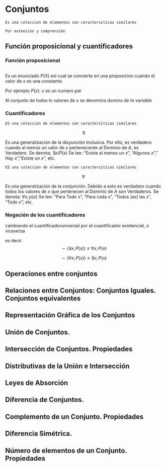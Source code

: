 # Conjuntos

```definition
Es una coleccion de elementos con caractersiticas similares
```

```definition
Por extensión y comprensión
```

## Función proposicional y cuantificadores

### Función proposicional

```definition
```

Es un enunciado $P(X)$ esl cual se convierte en una proposicion cuando el valor de $x$ es una constante.

Por ejemplo $P(x)$: $x$ es un numero par

Al conjunto de todos lo valores de $x$ se denomina *domino de la variable*

### Cuantificadores

```definition
ES una coleccion de elementos con caractersiticas similares
```

$$
\exists
$$

Es una generalización de la disyunción Inclusiva. Por ello, es verdadero cuando al menos un valor de $x$ perteneciente al Dominio de $A$, es Verdadero. Se denota; $\exists x / P (x)$ Se lee: "Existe al menos un $x$", "Algunos $x$"," Hay $x$", "Existe un $x$", etc.

```definition
ES una coleccion de elementos con caractersiticas similares
```

$$
\forall
$$

Es una generalización de la *conjunción*. Debido a esto es verdadero cuando todos los valores de $x$ que pertenecen al Dominio de $A$ son Verdaderos. Se denota: $\forall x ; p(x)$ Se lee: "Para Todo x", "Para cada x", "Todos (as) las x", "Todo x"; etc.

### Negación de los cuantificadores

cambiando el cuantificadoruniversal por el cuantificador existencial, o viceversa

es decir $$\sim(\exists x; P(x))\equiv\forall x;P(x)$$

$$
\sim(\forall  x; P(x))\equiv\exists x;P(x)
$$

## Operaciones entre conjuntos

## Relaciones entre Conjuntos: Conjuntos Iguales. Conjuntos equivalentes

## Representación Gráfica de los Conjuntos

## Unión de Conjuntos.

## Intersección de Conjuntos. Propiedades

## Distributivas de la Unión e Intersección

## Leyes de Absorción

## Diferencia de Conjuntos.

## Complemento de un Conjunto. Propiedades

## Diferencia Simétrica.

## Número de elementos de un Conjunto. Propiedades
